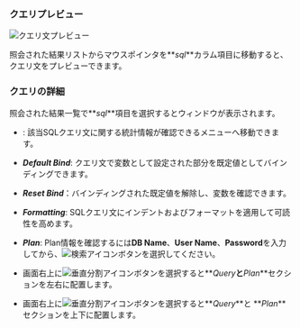 ### クエリプレビュー

![クエリ文プレビュー](/img/db-sql-preview.png)

照会された結果リストからマウスポインタを**_sql_**カラム項目に移動すると、クエリ文をプレビューできます。

### クエリの詳細

照会された結果一覧で**_sql_**項目を選択すると<Cmdname sid="TTL06224" className="uitext" />ウィンドウが表示されます。

<ImgLang img="db-sql-details-common.png" desc="SQL詳細" />

- <Cmdname sid="BTN06225" className="uitext" />: 該当SQLクエリ文に関する統計情報が確認できる<Cmdname sid="statistics_sql" className="uitext" />メニューへ移動できます。

- **_Default Bind_**: クエリ文で変数として設定された部分を既定値としてバインディングできます。

- **_Reset Bind_**：バインディングされた既定値を解除し、変数を確認できます。

- **_Formatting_**: SQLクエリ文にインデントおよびフォーマットを適用して可読性を高めます。

- **_Plan_**: Plan情報を確認するには**DB Name**、**User Name**、**Password**を入力してから、![検索アイコン](/img/ico-btn-search.png)ボタンを選択してください。

- 画面右上に![垂直分割アイコン](/img/ic-column.svg)ボタンを選択すると**_Query_**と**_Plan_**セクションを左右に配置します。

- 画面右上に![垂直分割アイコン](/img/ic-layout-horizontal.svg)ボタンを選択すると**_Query_**と **_Plan_**セクションを上下に配置します。
